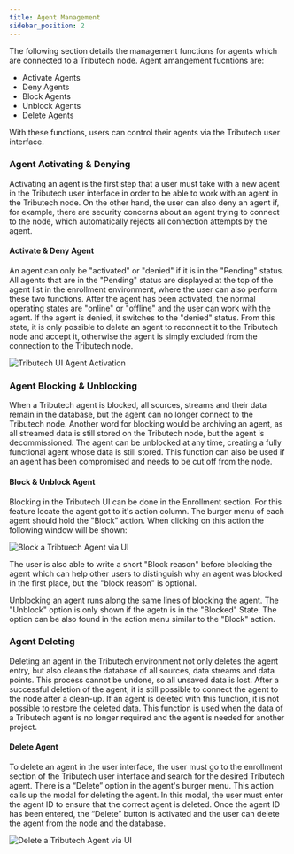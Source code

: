 ```yaml
---
title: Agent Management
sidebar_position: 2
---
```


The following section details the management functions for agents which are connected to a Tributech node. Agent amangement fucntions are:

<ul>
  <li>Activate Agents</li>
  <li>Deny Agents</li>
  <li>Block Agents</li>
  <li>Unblock Agents</li>
  <li>Delete Agents</li>
</ul>

With these functions, users can control their agents via the Tributech user interface.

### Agent Activating & Denying

Activating an agent is the first step that a user must take with a new agent in the Tributech user interface in order to be able to work with an agent in the Tributech node. On the other hand, the user can also deny an agent if, for example, there are security concerns about an agent trying to connect to the node, which automatically rejects all connection attempts by the agent.

#### Activate & Deny Agent

An agent can only be "activated" or "denied" if it is in the "Pending" status. All agents that are in the "Pending" status are displayed at the top of the agent list in the enrollment environment, where the user can also perform these two functions. After the agent has been activated, the normal operating states are "online" or "offline" and the user can work with the agent. If the agent is denied, it switches to the "denied" status. From this state, it is only possible to delete an agent to reconnect it to the Tributech node and accept it, otherwise the agent is simply excluded from the connection to the Tributech node.

![Tributech UI Agent Activation](./img/node-agent-management-agent-activation.png)

### Agent Blocking & Unblocking
When a Tributech agent is blocked, all sources, streams and their data remain in the database, but the agent can no longer connect to the Tributech node. Another word for blocking would be archiving an agent, as all streamed data is still stored on the Tributech node, but the agent is decommissioned. The agent can be unblocked at any time, creating a fully functional agent whose data is still stored. This function can also be used if an agent has been compromised and needs to be cut off from the node.

#### Block & Unblock Agent
Blocking in the Tributech UI can be done in the Enrollment section. For this feature locate the agent got to it's action column. The burger menu of each agent should  hold the "Block" action. When clicking on this action the following window will be shown:

![Block a Tribtuech Agent via UI](./img/node-agent-management-block-agent.png)

The user is also able to write a short "Block reason" before blocking the agent which can help other users to distinguish why an agent was blocked in the first place, but the "block reason" is optional.

Unblocking an agent runs along the same lines of blocking the agent. The "Unblock" option is only shown if the agetn is in the "Blocked" State. The option can be also found in the action menu similar to the "Block" action.

### Agent Deleting
Deleting an agent in the Tributech environment not only deletes the agent entry, but also cleans the database of all sources, data streams and data points. This process cannot be undone, so all unsaved data is lost. After a successful deletion of the agent, it is still possible to connect the agent to the node after a clean-up. If an agent is deleted with this function, it is not possible to restore the deleted data. This function is used when the data of a Tributech agent is no longer required and the agent is needed for another project.

#### Delete Agent

To delete an agent in the user interface, the user must go to the enrollment section of the Tributech user interface and search for the desired Tributech agent. There is a “Delete” option in the agent's burger menu. This action calls up the modal for deleting the agent. In this modal, the user must enter the agent ID to ensure that the correct agent is deleted. Once the agent ID has been entered, the “Delete” button is activated and the user can delete the agent from the node and the database.

![Delete a Tributech Agent via UI](./img/node-agent-management-ui-delete.png)

